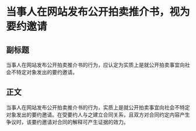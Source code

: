 # 当事人在网站发布公开拍卖推介书，视为要约邀请
## 副标题
当事人在网站发布公开拍卖推介书的行为，应认定为实质上是就公开拍卖事宜向社会不特定对象发出的要约邀请。
## 正文
当事人在网站发布公开拍卖推介书的行为，实质上是就公开拍卖事宜向社会不特定对象发出的要约邀请。在受要约人与之建立合同关系，且双方对合同约定内容产生争议时，该要约邀请对合同的解释可产生证据的效力。